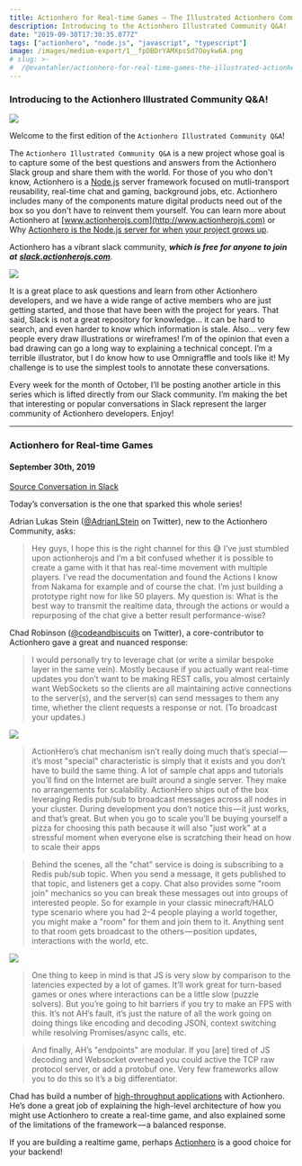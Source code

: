 ```yaml
---
title: Actionhero for Real-time Games — The Illustrated Actionhero Community Q&A
description: Introducing to the Actionhero Illustrated Community Q&A!
date: "2019-09-30T17:30:35.077Z"
tags: ["actionhero", "node.js", "javascript", "typescript"]
image: /images/medium-export/1__fpDBDrYAMXpsSd7Ooykw6A.png
# slug: >-
#  /@evantahler/actionhero-for-real-time-games-the-illustrated-actionhero-community-q-a-44c138e840e
---
```


### Introducing to the Actionhero Illustrated Community Q&A!

![](/images/medium-export/1__fpDBDrYAMXpsSd7Ooykw6A.png)

Welcome to the first edition of the `Actionhero Illustrated Community Q&A`!

The `Actionhero Illustrated Community Q&A` is a new project whose goal is to capture some of the best questions and answers from the Actionhero Slack group and share them with the world. For those of you who don't know, Actionhero is a [Node.js](https://medium.com/u/96cd9a1fb56) server framework focused on mutli-transport reusability, real-time chat and gaming, background jobs, etc. Actionhero includes many of the components mature digital products need out of the box so you don't have to reinvent them yourself. You can learn more about Actionhero at [www.actionherojs.com](http://www.actionherojs.com) or Why [Actionhero is the Node.js server for when your project grows up](https://blog.evantahler.com/why-choose-actionhero-9a4b5caf4e62).

Actionhero has a vibrant slack community, **_which is free for anyone to join at_** [**_slack.actionherojs.com_**](https://slack.actionherojs.com/).

![](/images/medium-export/1__HHq4A__bmqHmIcdK4zWkBgA.png)

It is a great place to ask questions and learn from other Actionhero developers, and we have a wide range of active members who are just getting started, and those that have been with the project for years. That said, Slack is not a great repository for knowledge… it can be hard to search, and even harder to know which information is stale. Also… very few people every draw illustrations or wireframes! I’m of the opinion that even a bad drawing can go a long way to explaining a technical concept. I’m a terrible illustrator, but I do know how to use Omnigraffle and tools like it! My challenge is to use the simplest tools to annotate these conversations.

Every week for the month of October, I’ll be posting another article in this series which is lifted directly from our Slack community. I’m making the bet that interesting or popular conversations in Slack represent the larger community of Actionhero developers. Enjoy!

---

### Actionhero for Real-time Games

#### September 30th, 2019

[Source Conversation in Slack](https://actionherojs.slack.com/archives/C04EVSUSD/p1569850773078800)

Today’s conversation is the one that sparked this whole series!

Adrian Lukas Stein ([@AdrianLStein](https://twitter.com/AdrianLStein) on Twitter), new to the Actionhero Community, asks:

> Hey guys, I hope this is the right channel for this :sweat_smile: I’ve just stumbled upon actionherojs and I’m a bit confused whether it is possible to create a game with it that has real-time movement with multiple players. I’ve read the documentation and found the Actions I know from Nakama for example and of course the chat. I’m just building a prototype right now for like 50 players. My question is: What is the best way to transmit the realtime data, through the actions or would a repurposing of the chat give a better result performance-wise?

Chad Robinson ([@codeandbiscuits](https://twitter.com/codeandbiscuits) on Twitter), a core-contributor to Actionhero gave a great and nuanced response:

> I would personally try to leverage chat (or write a similar bespoke layer in the same vein). Mostly because if you actually want real-time updates you don’t want to be making REST calls, you almost certainly want WebSockets so the clients are all maintaining active connections to the server(s), and the server(s) can send messages to them any time, whether the client requests a response or not. (To broadcast your updates.)

![](/images/medium-export/1__6t6nYRSZIwZ__EjbUDLp7zw.png)

> ActionHero’s chat mechanism isn’t really doing much that’s special — it’s most "special" characteristic is simply that it exists and you don’t have to build the same thing. A lot of sample chat apps and tutorials you’ll find on the Internet are built around a single server. They make no arrangements for scalability. ActionHero ships out of the box leveraging Redis pub/sub to broadcast messages across all nodes in your cluster. During development you don’t notice this — it just works, and that’s great. But when you go to scale you’ll be buying yourself a pizza for choosing this path because it will also "just work" at a stressful moment when everyone else is scratching their head on how to scale their apps

> Behind the scenes, all the "chat" service is doing is subscribing to a Redis pub/sub topic. When you send a message, it gets published to that topic, and listeners get a copy. Chat also provides some "room join" mechanics so you can break these messages out into groups of interested people. So for example in your classic minecraft/HALO type scenario where you had 2–4 people playing a world together, you might make a "room" for them and join them to it. Anything sent to that room gets broadcast to the others — position updates, interactions with the world, etc.

![](/images/medium-export/1__i8s__PNZA81__ELzISwEoCJQ.png)

> One thing to keep in mind is that JS is very slow by comparison to the latencies expected by a lot of games. It’ll work great for turn-based games or ones where interactions can be a little slow (puzzle solvers). But you’re going to hit barriers if you try to make an FPS with this. It’s not AH’s fault, it’s just the nature of all the work going on doing things like encoding and decoding JSON, context switching while resolving Promises/async calls, etc.

> And finally, AH’s "endpoints" are modular. If you \[are\] tired of JS decoding and Websocket overhead you could active the TCP raw protocol server, or add a protobuf one. Very few frameworks allow you to do this so it’s a big differentiator.

Chad has build a number of [high-throughput applications](https://www.medialantern.com/) with Actionhero. He’s done a great job of explaining the high-level architecture of how you might use Actionhero to create a real-time game, and also explained some of the limitations of the framework — a balanced response.

If you are building a realtime game, perhaps [Actionhero](http://www.actionherojs.com) is a good choice for your backend!
